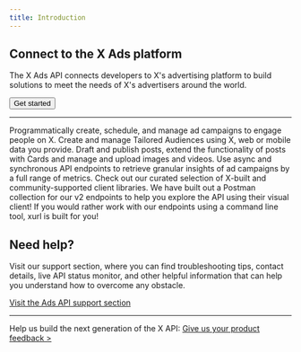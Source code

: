 ```yaml
---
title: Introduction
---
```



## Connect to the X Ads platform

The X Ads API connects developers to X's advertising platform to build solutions to meet the needs of X's advertisers around the world.

<Button href="/x-ads-api/getting-started">
  Get started
</Button>

---

<CardGroup cols={2}>
  <Card title="Campaign management" icon="list-check" href="/x-ads-api/campaign-management">Programmatically create, schedule, and manage ad campaigns to engage people on X.</Card>
  <Card title="Custom audiences" href="/x-ads-api/audiences" icon="user-group">Create and manage Tailored Audiences using X, web or mobile data you provide.</Card>
  <Card title="Creatives" href="/x-ads-api/creatives" icon="paintbrush">Draft and publish posts, extend the functionality of posts with Cards and manage and upload images and videos.</Card>
  <Card title="Advertising analytics" href="/x-ads-api/analytics" icon="chart-pie">Use async and synchronous API endpoints to retrieve granular insights of ad campaigns by a full range of metrics.</Card>
  <Card title="Tools and libraries" href="/x-ads-api/tools-and-libraries" icon="screwdriver-wrench">Check out our curated selection of X-built and community-supported client libraries.</Card>
  <Card title="Postman collection" href="https://documenter.getpostman.com/view/7379786/SzRw1WTU" icon="code">We have built out a Postman collection for our v2 endpoints to help you explore the API using their visual client!</Card>
  <Card title="Command line tool" href="https://github.com/xdevplatform/xurl" icon="terminal">If you would rather work with our endpoints using a command line tool, xurl is built for you!</Card>
</CardGroup>

## Need help?

Visit our support section, where you can find troubleshooting tips, contact details, live API status monitor, and other helpful information that can help you understand how to overcome any obstacle.

[Visit the Ads API support section](https://developer.x.com/en/support/twitter-ads-api.html)

---

Help us build the next generation of the X API: [Give us your product feedback >](https://twitterdevfeedback.uservoice.com/forums/930250-twitter-api)
